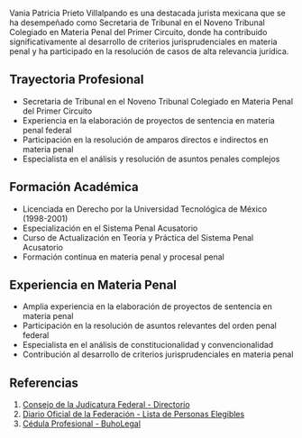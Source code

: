 Vania Patricia Prieto Villalpando es una destacada jurista mexicana que se ha desempeñado como Secretaria de Tribunal en el Noveno Tribunal Colegiado en Materia Penal del Primer Circuito, donde ha contribuido significativamente al desarrollo de criterios jurisprudenciales en materia penal y ha participado en la resolución de casos de alta relevancia jurídica.

## Trayectoria Profesional

- Secretaria de Tribunal en el Noveno Tribunal Colegiado en Materia Penal del Primer Circuito
- Experiencia en la elaboración de proyectos de sentencia en materia penal federal
- Participación en la resolución de amparos directos e indirectos en materia penal
- Especialista en el análisis y resolución de asuntos penales complejos

## Formación Académica

- Licenciada en Derecho por la Universidad Tecnológica de México (1998-2001)
- Especialización en el Sistema Penal Acusatorio
- Curso de Actualización en Teoría y Práctica del Sistema Penal Acusatorio
- Formación continua en materia penal y procesal penal

## Experiencia en Materia Penal

- Amplia experiencia en la elaboración de proyectos de sentencia en materia penal
- Participación en la resolución de asuntos relevantes del orden penal federal
- Especialista en el análisis de constitucionalidad y convencionalidad
- Contribución al desarrollo de criterios jurisprudenciales en materia penal

## Referencias

1. [Consejo de la Judicatura Federal - Directorio](https://www.cjf.gob.mx/directorios/lstfundep.aspx?cv_x=847)
2. [Diario Oficial de la Federación - Lista de Personas Elegibles](https://dof.gob.mx/nota_detalle.php?codigo=5745287&fecha=15/12/2024)
3. [Cédula Profesional - BuhoLegal](https://www.buholegal.com/3747473/)

